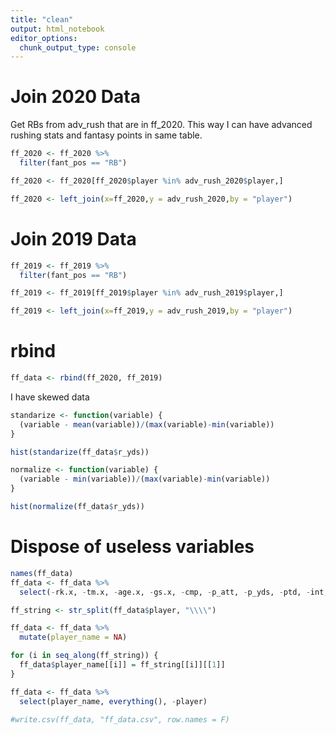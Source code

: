 ---
title: "clean"
output: html_notebook
editor_options: 
  chunk_output_type: console
---

# Join 2020 Data

Get RBs from adv_rush that are in ff_2020. This way I can have advanced rushing stats and fantasy points in same table.

```{r}
ff_2020 <- ff_2020 %>%
  filter(fant_pos == "RB")

ff_2020 <- ff_2020[ff_2020$player %in% adv_rush_2020$player,]

ff_2020 <- left_join(x=ff_2020,y = adv_rush_2020,by = "player")
```


# Join 2019 Data

```{r}
ff_2019 <- ff_2019 %>%
  filter(fant_pos == "RB")

ff_2019 <- ff_2019[ff_2019$player %in% adv_rush_2019$player,]

ff_2019 <- left_join(x=ff_2019,y = adv_rush_2019,by = "player")
```

# rbind

```{r}
ff_data <- rbind(ff_2020, ff_2019)
```

I have skewed data
```{r}
standarize <- function(variable) {
  (variable - mean(variable))/(max(variable)-min(variable))
}

hist(standarize(ff_data$r_yds))

normalize <- function(variable) {
  (variable - min(variable))/(max(variable)-min(variable))
}

hist(normalize(ff_data$r_yds))
```

# Dispose of useless variables

```{r}
names(ff_data)
ff_data <- ff_data %>%
  select(-rk.x, -tm.x, -age.x, -gs.x, -cmp, -p_att, -p_yds, -ptd, -int, -x2pm, -x2pp, -rk.y, -tm.y, -age.y, -g.y, -gs.y, -att, -yds, -x1d, -ybc_att, -yac_att, -att_br)
```

```{r}
ff_string <- str_split(ff_data$player, "\\\\")

ff_data <- ff_data %>% 
  mutate(player_name = NA)

for (i in seq_along(ff_string)) {
  ff_data$player_name[[i]] = ff_string[[i]][[1]]
}

ff_data <- ff_data %>%
  select(player_name, everything(), -player)
```

```{r}
#write.csv(ff_data, "ff_data.csv", row.names = F)
```